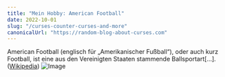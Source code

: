 ```yaml
---
title: "Mein Hobby: American Football"
date: 2022-10-01
slug: "/curses-counter-curses-and-more"
canonicalUrl: "https://random-blog-about-curses.com"
---
```


American Football (englisch für „Amerikanischer Fußball“), oder auch kurz Football, ist eine aus den Vereinigten Staaten stammende Ballsportart[...]. ([Wikipedia](https://de.wikipedia.org/wiki/American_Football))
![Image](./img.jpg)